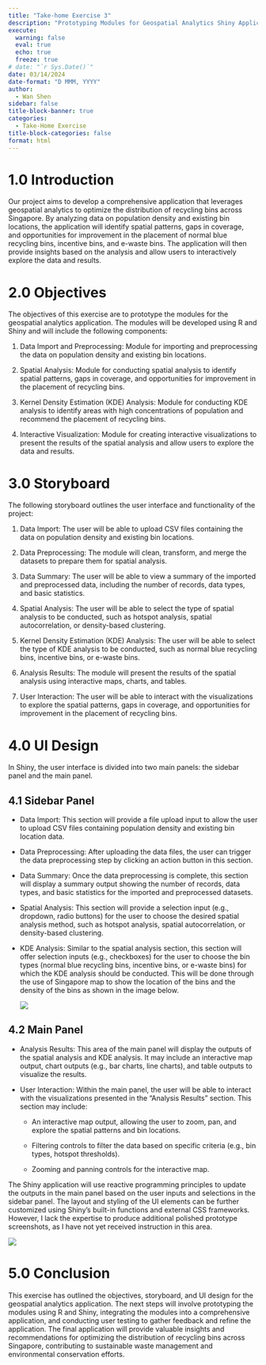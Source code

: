 ```yaml
---
title: "Take-home Exercise 3"
description: "Prototyping Modules for Geospatial Analytics Shiny Application"
execute: 
  warning: false
  eval: true
  echo: true
  freeze: true
# date: "`r Sys.Date()`"
date: 03/14/2024
date-format: "D MMM, YYYY" 
author: 
  - Wan Shen
sidebar: false
title-block-banner: true
categories:
  - Take-Home Exercise
title-block-categories: false
format: html 
---
```


# 1.0 Introduction

Our project aims to develop a comprehensive application that leverages geospatial analytics to optimize the distribution of recycling bins across Singapore. By analyzing data on population density and existing bin locations, the application will identify spatial patterns, gaps in coverage, and opportunities for improvement in the placement of normal blue recycling bins, incentive bins, and e-waste bins. The application will then provide insights based on the analysis and allow users to interactively explore the data and results.

# 2.0 Objectives

The objectives of this exercise are to prototype the modules for the geospatial analytics application. The modules will be developed using R and Shiny and will include the following components:

1.  Data Import and Preprocessing: Module for importing and preprocessing the data on population density and existing bin locations.

2.  Spatial Analysis: Module for conducting spatial analysis to identify spatial patterns, gaps in coverage, and opportunities for improvement in the placement of recycling bins.

3.  Kernel Density Estimation (KDE) Analysis: Module for conducting KDE analysis to identify areas with high concentrations of population and recommend the placement of recycling bins.

4.  Interactive Visualization: Module for creating interactive visualizations to present the results of the spatial analysis and allow users to explore the data and results.

# 3.0 Storyboard

The following storyboard outlines the user interface and functionality of the project:

1.  Data Import: The user will be able to upload CSV files containing the data on population density and existing bin locations.

2.  Data Preprocessing: The module will clean, transform, and merge the datasets to prepare them for spatial analysis.

3.  Data Summary: The user will be able to view a summary of the imported and preprocessed data, including the number of records, data types, and basic statistics.

4.  Spatial Analysis: The user will be able to select the type of spatial analysis to be conducted, such as hotspot analysis, spatial autocorrelation, or density-based clustering.

5.  Kernel Density Estimation (KDE) Analysis: The user will be able to select the type of KDE analysis to be conducted, such as normal blue recycling bins, incentive bins, or e-waste bins.

6.  Analysis Results: The module will present the results of the spatial analysis using interactive maps, charts, and tables.

7.  User Interaction: The user will be able to interact with the visualizations to explore the spatial patterns, gaps in coverage, and opportunities for improvement in the placement of recycling bins.

# 4.0 UI Design

In Shiny, the user interface is divided into two main panels: the sidebar panel and the main panel.

## 4.1 Sidebar Panel

-   Data Import: This section will provide a file upload input to allow the user to upload CSV files containing population density and existing bin location data.

-   Data Preprocessing: After uploading the data files, the user can trigger the data preprocessing step by clicking an action button in this section.

-   Data Summary: Once the data preprocessing is complete, this section will display a summary output showing the number of records, data types, and basic statistics for the imported and preprocessed datasets.

-   Spatial Analysis: This section will provide a selection input (e.g., dropdown, radio buttons) for the user to choose the desired spatial analysis method, such as hotspot analysis, spatial autocorrelation, or density-based clustering.

-   KDE Analysis: Similar to the spatial analysis section, this section will offer selection inputs (e.g., checkboxes) for the user to choose the bin types (normal blue recycling bins, incentive bins, or e-waste bins) for which the KDE analysis should be conducted. This will be done through the use of Singapore map to show the location of the bins and the density of the bins as shown in the image below.

    ![](map.png)

## 4.2 Main Panel

-   Analysis Results: This area of the main panel will display the outputs of the spatial analysis and KDE analysis. It may include an interactive map output, chart outputs (e.g., bar charts, line charts), and table outputs to visualize the results.

-   User Interaction: Within the main panel, the user will be able to interact with the visualizations presented in the "Analysis Results" section. This section may include:

    <div>

    -   An interactive map output, allowing the user to zoom, pan, and explore the spatial patterns and bin locations.

    </div>

    <div>

    -   Filtering controls to filter the data based on specific criteria (e.g., bin types, hotspot thresholds).

    </div>

    <div>

    -   Zooming and panning controls for the interactive map.

    </div>

The Shiny application will use reactive programming principles to update the outputs in the main panel based on the user inputs and selections in the sidebar panel. The layout and styling of the UI elements can be further customized using Shiny's built-in functions and external CSS frameworks. However, I lack the expertise to produce additional polished prototype screenshots, as I have not yet received instruction in this area.

![](8jg6yz.jpg){fig-align="center"}

# 5.0 Conclusion

This exercise has outlined the objectives, storyboard, and UI design for the geospatial analytics application. The next steps will involve prototyping the modules using R and Shiny, integrating the modules into a comprehensive application, and conducting user testing to gather feedback and refine the application. The final application will provide valuable insights and recommendations for optimizing the distribution of recycling bins across Singapore, contributing to sustainable waste management and environmental conservation efforts.
